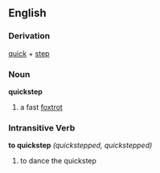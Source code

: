 ==English==
===Derivation===
[[quick]] + [[step]]

===Noun===
'''quickstep'''
#a fast [[foxtrot]]

===Intransitive Verb===
'''to quickstep''' ''(quickstepped, quickstepped)''
#to dance the quickstep